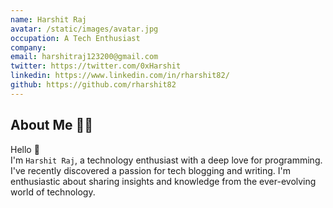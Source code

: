 ```yaml
---
name: Harshit Raj
avatar: /static/images/avatar.jpg
occupation: A Tech Enthusiast
company:
email: harshitraj123200@gmail.com
twitter: https://twitter.com/0xHarshit
linkedin: https://www.linkedin.com/in/rharshit82/
github: https://github.com/rharshit82
---
```


## About Me 👨‍💻

Hello <span className="wave">👋</span>  
I'm `Harshit Raj`, a technology enthusiast with a deep love for programming. I've recently discovered a passion for tech blogging and writing. I'm enthusiastic about sharing insights and knowledge from the ever-evolving world of technology.
